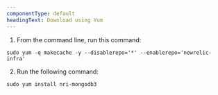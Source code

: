 ```yaml
---
componentType: default
headingText: Download using Yum
---
```


1. From the command line, run this command:

```shell
sudo yum -q makecache -y --disablerepo='*' --enablerepo='newrelic-infra'
```

2. Run the following command:

```shell
sudo yum install nri-mongodb3
```